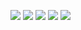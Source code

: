 <img src="C:/Users/Usuario/Desktop/About Me/entidades/entidad8024/Home.png" class="full-width">
<img src="C:/Users/Usuario/Desktop/About Me/entidades/entidad8024/Pag2.png" class="full-width">
<img src="C:/Users/Usuario/Desktop/About Me/entidades/entidad8024/Pag3.png" class="full-width">
<img src="C:/Users/Usuario/Desktop/About Me/entidades/entidad8024/Pag4.png" class="full-width">
<img src="C:/Users/Usuario/Desktop/About Me/entidades/entidad8024/Pag5.png" class="full-width">


